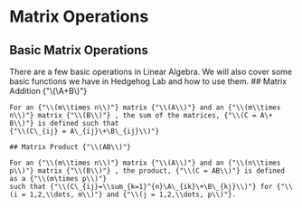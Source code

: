 
# Matrix Operations

## Basic Matrix Operations

There are a few basic operations in Linear Algebra. We will also cover some basic functions we have in Hedgehog Lab and how to use them.
<MathJaxContext>
<MathJax>
    ## Matrix Addition {"\\(\A+B\\)"}
    
    For an {"\\(m\\times n\\)"} matrix {"\\(A\\)"} and an {"\\(m\\times n\\)"} matrix {"\\(B\\)"} , the sum of the matrices, {"\\(C = A\+ B\\)"} is defined such that
    {"\\(C\_{ij} = A\_{ij}\+\B\_{ij}\\)"} 

    ## Matrix Product {"\\(AB\\)"}

    For an {"\\(m\\times n\\)"} matrix {"\\(A\\)"} and an {"\\(n\\times p\\)"} matrix {"\\(B\\)"} , the product, {"\\(C = AB\\)"} is defined as a {"\\(m\times p\\)"}
    such that {"\\(C\_{ij}=\\sum_{k=1}^{n}\A\_{ik}\+\B\_{kj}\\)"} for {"\\(i = 1,2,\\dots, m\\)"} and {"\\(j = 1,2,\\dots, p\\)"}.

</MathJax>
</MathJaxContext>
          





